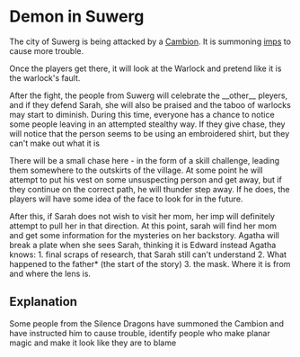 = Demon in Suwerg =

The city of Suwerg is being attacked by a [[monsters/cambion.wiki|Cambion]]. It is summoning [[monsters/imp.wiki|imps]] to cause more trouble.

Once the players get there, it will look at the Warlock and pretend like it is the warlock's fault.

After the fight, the people from Suwerg will celebrate the __other__ pleyers, and if they defend Sarah, she will also be praised and the taboo of warlocks may start to diminish. During this time, everyone has a chance to notice some people leaving in an attempted stealthy way. If they give chase, they will notice that the person seems to be using an embroidered shirt, but they can't make out what it is

There will be a small chase here - in the form of a skill challenge, leading them somewhere to the outskirts of the village. At some point he will attempt to put his vest on some unsuspecting person and get away, but if they continue on the correct path, he will thunder step away. If he does, the players will have some idea of the face to look for in the future.

After this, if Sarah does not wish to visit her mom, her imp will definitely attempt to pull her in that direction. At this point, sarah will find her mom and get some information for the mysteries on her backstory. Agatha will break a plate when she sees Sarah, thinking it is Edward instead
Agatha knows:
1. final scraps of research, that Sarah still can't understand
2. What happened to the father* (the start of the story)
3. the mask. Where it is from and where the lens is.

== Explanation ==

Some people from the Silence Dragons have summoned the Cambion and have instructed him to cause trouble, identify people who make planar magic and make it look like they are to blame
